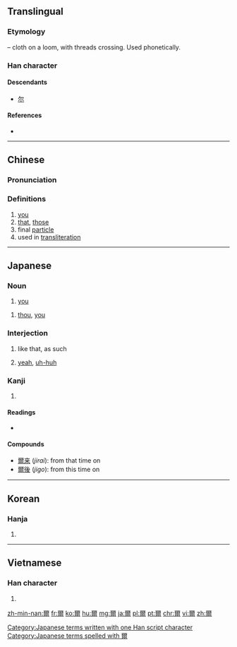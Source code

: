 {{also|尔|尓}}
==Translingual==

===Etymology===
{{liushu|p}} – cloth on a loom, with threads crossing. Used phonetically.

===Han character===
{{Han char|rn=89|rad=爻|as=10|sn=14|four=1022<sub>7</sub>|canj=一火月大 (MFBK)}}

====Descendants====
* [[尔]]

====References====
* {{Han ref|kx=0691.040|dkj=19750|dj=1104.030|hdz=10027.010|uh=723E|ud=29246|bh=BAB8|bd=47800}}

----

==Chinese==
{{zh-forms|s=尔}}

===Pronunciation===
{{zh-pron
|m=ěr
|c=ji5
|mn=ní
|mc=y
|oc=y
|ma=
|cat=pron,det,part
}}

===Definitions===
{{zh-hanzi}}

# [[you]]
# [[that]], [[those]]
# final [[particle]]
# used in [[transliteration]]

----

==Japanese==

===Noun===
{{ja-noun|k|hira=おれ|rom=ore}}

# {{context|archaic|vulgar|lang=ja|sort=おれ}} [[you]]
{{ja-noun|k|hira=なんじ|rom=nanji}}
# {{context|archaic|lang=ja|sort=なんじ}} [[thou]], [[you]]

===Interjection===
{{ja-pos|k|interjection|hira=しか|rom=shika}}

# {{context|archaic|lang=ja|sort=しか}} like that, as such
# [[yeah]], [[uh-huh]]

===Kanji===
{{ja-kanji|grade=|rs=爻10}}

# {{defn|lang=ja|sort=爻10}}

====Readings====
* {{ja-readings|on=[[じ]] (''ji''), [[に]] (''ni'')|kun=[[おれ]] (''ore''), [[しか]] (''shika''), [[しかり]] (''shikari''), [[その]] (''sono''), [[なんじ]] (''nanji''), [[のみ]] (''nomi'')|nanori=[[あきら]] (''akira''), [[ちか]] (''chika''), [[み]] (''mi''), [[みつる]] (''mitsuru'')}}

====Compounds====
* [[爾来]] (''jirai''): from that time on
* [[爾後]] (''jigo''): from this time on

[[Category:Japanese terms written with one Han script character]]
[[Category:Japanese terms spelled with 爾]]

----

==Korean==

===Hanja===
{{ko-hanja|hangeul=이|eumhun=|rv=i|mr=i|y=i}}

# {{defn|lang=ko|sort=爻10}}

----

==Vietnamese==

===Han character===
{{vi-hantu|[[nhĩ]], [[nhãi]]|rs=爻10}}

# {{defn|lang=vi|sort=爻10}}

[[zh-min-nan:爾]]
[[fr:爾]]
[[ko:爾]]
[[hu:爾]]
[[mg:爾]]
[[ja:爾]]
[[pl:爾]]
[[pt:爾]]
[[chr:爾]]
[[vi:爾]]
[[zh:爾]]